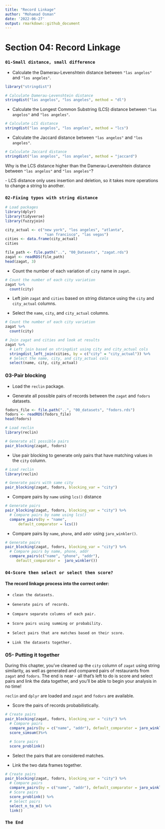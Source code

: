 ```yaml
---
title: "Record Linkage"
author: "Mohamad Osman"
date: '2022-06-27'
output: rmarkdown::github_document
---
```


# Section 04: Record Linkage

### **`01-Small distance, small difference`**

-   Calculate the Damerau-Levenshtein distance between `"las angelos"` and `"los angeles"`.

```r
library("stringdist")
```

```r
# Calculate Damerau-Levenshtein distance
stringdist("las angelos", "los angeles", method = "dl")
```

-   Calculate the Longest Common Substring (LCS) distance between `"las angelos"` and `"los angeles"`.

```r
# Calculate LCS distance
stringdist("las angelos", "los angeles", method = "lcs")

```

-   Calculate the Jaccard distance between `"las angelos"` and `"los angeles"`.

```r
# Calculate Jaccard distance
stringdist("las angelos", "los angeles", method = "jaccard")
```

Why is the LCS distance higher than the Damerau-Levenshtein distance between `"las angelos"` and `"los angeles"`?

\- LCS distance only uses insertion and deletion, so it takes more operations to change a string to another.

### **`02-Fixing typos with string distance`**

```r
# Load packages 
library(dplyr)
library(tidyverse)
library(fuzzyjoin)
```

```r

city_actual <- c("new york", "los angeles", "atlanta", 
                  "san francisco", "las vegas")
cities <- data.frame(city_actual)
cities
```

```r

file_path <- file.path("..", "00_Datasets", "zagat.rds")
zagat <- readRDS(file_path)
head(zagat, 3)

```

-   Count the number of each variation of `city` name in `zagat`.

```r
# Count the number of each city variation
zagat %>%
  count(city)
```

-   Left join `zagat` and `cities` based on string distance using the `city` and `city_actual` columns.

-   Select the `name`, `city`, and `city_actual` columns.

```r
# Count the number of each city variation
zagat %>%
  count(city)

# Join zagat and cities and look at results
zagat %>%
  # Left join based on stringdist using city and city_actual cols
  stringdist_left_join(cities, by = c("city" = "city_actual")) %>%
  # Select the name, city, and city_actual cols
  select(name, city, city_actual)
```

### **03-Pair blocking**

-   Load the `reclin` package.

-   Generate all possible pairs of records between the `zagat` and `fodors` datasets.

```r
fodors_file <- file.path("..", "00_datasets", "fodors.rds")
fodors <- readRDS(fodors_file)
head(fodors)
```

```r
# Load reclin
library(reclin)

# Generate all possible pairs
pair_blocking(zagat, fodors)
```

-   Use pair blocking to generate only pairs that have matching values in the `city` column.

```r
# Load reclin
library(reclin)

# Generate pairs with same city
pair_blocking(zagat, fodors, blocking_var = "city")
```

-   Compare pairs by `name` using `lcs()` distance

```r
# Generate pairs
pair_blocking(zagat, fodors, blocking_var = "city") %>%
  # Compare pairs by name using lcs()
  compare_pairs(by = "name",
      default_comparator = lcs())
```

-   Compare pairs by `name`, `phone`, and `addr` using `jaro_winkler()`.

```r
# Generate pairs
pair_blocking(zagat, fodors, blocking_var = "city") %>%
  # Compare pairs by name, phone, addr
  compare_pairs(c("name", "phone", "addr"),
     default_comparator =  jaro_winkler())
```

### **`04-Score then select or select then score?`**

#### The record linkage process into the correct order: 

-   `clean the datasets.`

-   `Generate pairs of records.`

-   `Compare separate columns of each pair.`

-   `Score pairs using summing or probability.`

-   `Select pairs that are matches based on their score.`

-   `Link the datasets together.`

### **05- Putting it together**

During this chapter, you've cleaned up the `city` column of `zagat` using string similarity, as well as generated and compared pairs of restaurants from `zagat` and `fodors`. The end is near - all that's left to do is score and select pairs and link the data together, and you'll be able to begin your analysis in no time!

`reclin` and `dplyr` are loaded and `zagat` and `fodors` are available.

-   Score the pairs of records probabilistically.

```r
# Create pairs
pair_blocking(zagat, fodors, blocking_var = "city") %>%
  # Compare pairs
  compare_pairs(by = c("name", "addr"), default_comparator = jaro_winkler())%>%
  score_simsum()%>%

  # Score pairs
  score_problink()
```

-   Select the pairs that are considered matches.

-   Link the two data frames together.

```r
# Create pairs
pair_blocking(zagat, fodors, blocking_var = "city") %>%
  # Compare pairs
  compare_pairs(by = c("name", "addr"), default_comparator = jaro_winkler()) %>%
  # Score pairs
  score_problink() %>%
  # Select pairs
  select_n_to_m() %>%
  link()
```

### `The End`
